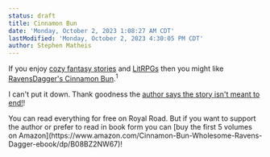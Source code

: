 ```yaml
---
status: draft
title: Cinnamon Bun
date: 'Monday, October 2, 2023 1:08:27 AM CDT'
lastModified: 'Monday, October 2, 2023 4:30:05 PM CDT'
author: Stephen Matheis
---
```


If you enjoy [cozy fantasy stories](https://www.reddit.com/r/CozyFantasy/) and [LitRPGs](https://en.wikipedia.org/wiki/LitRPG) then you might like [RavensDagger's Cinnamon Bun](https://www.royalroad.com/fiction/31429/cinnamon-bun).<Sup>1</Sup>

I can't put it down. Thank goodness the [author says the story isn't meant to end!](https://www.reddit.com/r/litrpg/comments/13vo298/comment/jm9x4xp/?utm_source=share&utm_medium=web2x&context=3)!

<Footnotes>
    <Note>
        You can read everything for free on Royal Road. But if you want to support the author or prefer to read in book form you can [buy the first 5 volumes on Amazon](https://www.amazon.com/Cinnamon-Bun-Wholesome-Ravens-Dagger-ebook/dp/B08BZ2NW67)!
    </Note>
</Footnotes>
